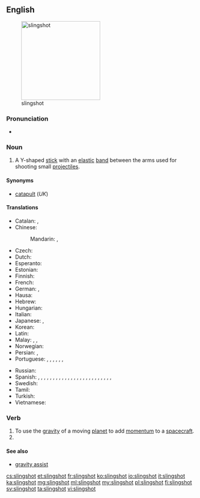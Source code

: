 ==English==
[[File:Slingshot (weapon).jpg|thumb|right|210px|slingshot]]

===Pronunciation===
* {{a|RP}} {{IPA|/ˈslɪŋʃɒt/}}

===Noun===
{{en-noun}}

# A Y-shaped [[stick]] with an [[elastic]] [[band]] between the arms used for shooting small [[projectile]]s.

====Synonyms====
* [[catapult]] (''UK'')

====Translations====
{{trans-top|Y-shaped stick}}
* Catalan: {{t-|ca|tirador|m}}, {{t+|ca|profunda}}
* Chinese:
*: Mandarin: {{t|cmn|彈弓|sc=Hani}}, {{t|cmn|弹弓|tr=dàngōng|sc=Hani}}
* Czech: {{t-|cs|prak|m}}
* Dutch: {{t+|nl|katapult|m}}
* Esperanto: {{t-|eo|ŝtonĵetileto}}
* Estonian: {{t-|et|ragulka}}
* Finnish: {{t+|fi|ritsa}}
* French: {{t+|fr|fronde|f}}
* German: {{t-|de|Schleuder|f}}, {{t+|de|Zwille|f}}
* Hausa: {{t-|ha|majajjawa|f|alt=màjajjawā}}
* Hebrew: {{t+|he|רוגטקה|sc=Hebr}}
* Hungarian: {{t-|hu|csúzli}}
* Italian: {{t+|it|fionda|f}}
* Japanese: {{t+|ja|パチンコ|tr=pachinko|sc=Jpan}}, {{t-|ja|スリングショット|tr=suringshotto|sc=Jpan}}
* Korean: {{t+|ko|새총|tr=saechong|sc=Hang}}
* Latin: {{t-|la|fustibalus|m}}
* Malay: {{t-|ms|lastik}}, {{t-|ms|tarbil}}, {{t-|ms|jepretan}}
* Norwegian: {{t-|no|sprettert|m}}
* Persian: {{t+|fa|فلاخن|tr=falâxan|sc=fa-Arab}}, {{t-|fa|قلاب سنگ|tr=qollâb-sang|sc=fa-Arab}}
* Portuguese: {{t+|pt|estilingue}}, {{t+|pt|baladeira}}, {{t-|pt|atiradeira|f}}, {{t+|pt|fisga|f}}, {{t-|pt|bodoque|m}}, {{t+|pt|funda|f}}, {{t-|pt|setra|f}}
{{trans-mid}}
* Russian: {{t+|ru|рогатка|f|tr=rogátka}}
* Spanish: {{t-|es|baladora|f}} {{qualifier|Peruvian Amazonia}}, {{t-|es|biombo|m}} {{qualifier|Panama}}, {{t-|es|catapulta|f}} {{qualifier|Costa Rica}}, {{t-|es|cauchera|f}} {{qualifier|Colombia}}, {{t+|es|charpe|m}} {{qualifier|Southwestern Mexico}}, {{t-|es|chilinchate|m}} {{qualifier|Honduras}}, {{t+|es|china|f}} {{qualifier|Venezuela}}, {{t-|es|estiladera|f}} {{qualifier|Spain's Canary Islands}}, {{t+|es|fonda|f}} {{qualifier|Central and Western Venezuela}}, {{t+|es|gomera|f}} {{qualifier|Argentina}}, {{t+|es|gomero|m}} {{qualifier|Northwestern and Southern Central Spain}}, {{t+|es|honda|f}} {{qualifier|Bolivia|Colombian Atlantic Coast|Chile|Guatemala|Northwestern Argentina|Northwestern Venezuela|Peru|Uruguay}}, {{t-|es|hondilla|f}} {{qualifier|El Salvador|Honduras}}, {{t-|es|hondita|f}} {{qualifier|Paraguay}}, {{t-|es|hulera|f}} {{qualifier|Nicaragua}}, {{t-|es|jebe|m}} {{qualifier|Peru}}, {{t-|es|resortera|f}} {{qualifier|Costa Rica|Ecuador|Mexican standard usage}}, {{t-|es|tiracantos|m}} {{qualifier|Western Central Spain}}, {{t-|es|tirachinas|m}} {{qualifier|Spain standard usage}}, {{t-|es|tirachinos|m}} {{qualifier|Southwestern Spain}}, {{t-|es|tiradera|f}} {{qualifier|Spain's Canary Islands}}, {{t+|es|tirador|m}} {{qualifier|Northwestern Mexico|Southern Central and Northeastern Spain}}, {{t-|es|tiragomas|m}} {{qualifier|Northern Central Spain|specifically Cantabria, Basque Country, Soria, La Rioja and Aragon}}, {{t-|es|tirahule|m}} {{qualifier|Southeastern Mexico}}, {{t-|es|tirapiedras|m}} {{qualifier|Cuba|Dominican Republic}}, {{t-|es|tira-tira|m}} {{qualifier|Northwestern Venezuela, specifically State of Falcon}}
* Swedish: {{t-|sv|slangbella|c}}
* Tamil: {{t+|ta|சுண்டுவில்|tr=cuṇṭuvil}}
* Turkish: {{t+|tr|sapan}}
* Vietnamese: {{t+|vi|súng cao su}}
{{trans-bottom}}

===Verb===
{{en-verb|slingshot|t|ed}}

# To use the [[gravity]] of a moving [[planet]] to add [[momentum]] to a [[spacecraft]].
# {{rfdef|lang=en}} <!-- further senses. can be used of a rollercoaster ride, a bicycle, perhaps a car... -->

====See also====
* [[gravity assist]]

[[cs:slingshot]]
[[et:slingshot]]
[[fr:slingshot]]
[[ko:slingshot]]
[[io:slingshot]]
[[it:slingshot]]
[[ka:slingshot]]
[[mg:slingshot]]
[[ml:slingshot]]
[[my:slingshot]]
[[pl:slingshot]]
[[fi:slingshot]]
[[sv:slingshot]]
[[ta:slingshot]]
[[vi:slingshot]]